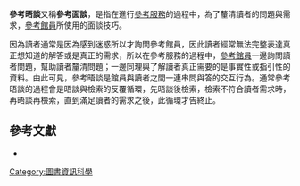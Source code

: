 '''參考晤談'''又稱'''參考面談'''，是指在進行[[參考服務|參考服務]]的過程中，為了釐清讀者的問題與需求，[[參考館員|參考館員]]所使用的面談技巧。

因為讀者通常是因為感到迷惑所以才詢問參考館員，因此讀者經常無法完整表達真正想知道的解答或是真正的需求，所以在參考服務的過程中，[[參考館員|參考館員]]一邊詢問讀者問題，幫助讀者釐清問題；一邊同理與了解讀者真正需要的是事實性或指引性的資料。由此可見，參考晤談是館員與讀者之間一連串問與答的交互行為。通常參考晤談的過程會是晤談與檢索的反覆循環，先晤談後檢索，檢索不符合讀者需求時，再晤談再檢索，直到滿足讀者的需求之後，此循環才告終止。

==參考文獻==
*{{Cite book zh | author = 胡述兆 | title = 《圖書館學與資訊科學大辭典》 | format = M | location = 台北 | publisher = 漢美圖書 | date = 1995年 | pages = | isbn= 978-9-579-00577-7}}
{{Library science-stub}}
[[Category:圖書資訊科學|Category:圖書資訊科學]]